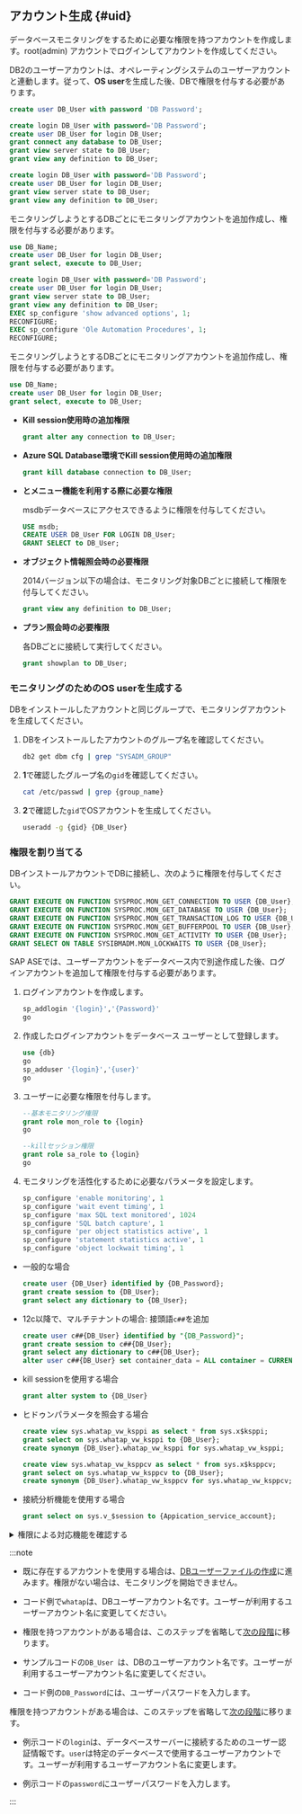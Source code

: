 ## アカウント生成 {#uid}

<Xclude product="db2,sapase">

データベースモニタリングをするために必要な権限を持つアカウントを作成します。root(admin) アカウントでログインしてアカウントを作成してください。

</Xclude>

<InDoc product="db2">

DB2のユーザーアカウントは、オペレーティングシステムのユーザーアカウントと連動します。従って、**OS user**を生成した後、DBで権限を付与する必要があります。

</InDoc>

<InDoc product="altibase">

```sql title="SQL"
create user DB_User with password 'DB Password';
```

</InDoc>

<InDoc product="mssql">

<Tabs groupId='mssql'>
<TabItem value="sqlserver2014over" label="SQL Server 2014+">

```sql
create login DB_User with password='DB Password';
create user DB_User for login DB_User;
grant connect any database to DB_User;
grant view server state to DB_User;
grant view any definition to DB_User;
```

</TabItem>
<TabItem value="sqlserver2012" label="SQL Server 2012 or earlier">

```sql
create login DB_User with password='DB Password';
create user DB_User for login DB_User;
grant view server state to DB_User;
grant view any definition to DB_User;
```

モニタリングしようとするDBごとにモニタリングアカウントを追加作成し、権限を付与する必要があります。

```sql
use DB_Name;
create user DB_User for login DB_User;
grant select, execute to DB_User;
```

</TabItem>
<TabItem value="sqlserver2018" label="SQL Server 2008 or earlier">

```sql
create login DB_User with password='DB Password';
create user DB_User for login DB_User;
grant view server state to DB_User;
grant view any definition to DB_User;
EXEC sp_configure 'show advanced options', 1;
RECONFIGURE;
EXEC sp_configure 'Ole Automation Procedures', 1;
RECONFIGURE;
```

モニタリングしようとするDBごとにモニタリングアカウントを追加作成し、権限を付与する必要があります。

```sql
use DB_Name;
create user DB_User for login DB_User;
grant select, execute to DB_User;
```

</TabItem>
</Tabs>

- **Kill session使用時の追加権限**

  ```sql
  grant alter any connection to DB_User;
  ```

- **Azure SQL Database環境でKill session使用時の追加権限**

  ```sql
  grant kill database connection to DB_User;
  ```

- **<Cmdname sid="side_dbJobInfo" className="uitext" />と<Cmdname sid="side_dbBackupRecoveryHistory" className="uitext" />メニュー機能を利用する際に必要な権限**

  msdbデータベースにアクセスできるように権限を付与してください。

  ```sql
  USE msdb;
  CREATE USER DB_User FOR LOGIN DB_User;
  GRANT SELECT to DB_User;
  ```

- **オブジェクト情報照会時の必要権限**

  2014バージョン以下の場合は、モニタリング対象DBごとに接続して権限を付与してください。

  ```sql
  grant view any definition to DB_User;
  ```

- **プラン照会時の必要権限**

  各DBごとに接続して実行してください。

  ```sql
  grant showplan to DB_User;
  ```

</InDoc>

<InDoc product="db2">

### モニタリングのためのOS userを生成する

DBをインストールしたアカウントと同じグループで、モニタリングアカウントを生成してください。

1. DBをインストールしたアカウントのグループ名を確認してください。

   ```bash
   db2 get dbm cfg | grep "SYSADM_GROUP"
   ```

2. **1**で確認したグループ名の`gid`を確認してください。

   ```bash
   cat /etc/passwd | grep {group_name}
   ```

3. **2**で確認した`gid`でOSアカウントを生成してください。

   ```bash
   useradd -g {gid} {DB_User}
   ```

### 権限を割り当てる

DBインストールアカウントでDBに接続し、次のように権限を付与してください。

```sql title="v11.1 or later"
GRANT EXECUTE ON FUNCTION SYSPROC.MON_GET_CONNECTION TO USER {DB_User};
GRANT EXECUTE ON FUNCTION SYSPROC.MON_GET_DATABASE TO USER {DB_User};
GRANT EXECUTE ON FUNCTION SYSPROC.MON_GET_TRANSACTION_LOG TO USER {DB_User};
GRANT EXECUTE ON FUNCTION SYSPROC.MON_GET_BUFFERPOOL TO USER {DB_User};
GRANT EXECUTE ON FUNCTION SYSPROC.MON_GET_ACTIVITY TO USER {DB_User};
GRANT SELECT ON TABLE SYSIBMADM.MON_LOCKWAITS TO USER {DB_User};
```

</InDoc>

<InDoc product="sapase">

SAP ASEでは、ユーザーアカウントをデータベース内で別途作成した後、ログインアカウントを追加して権限を付与する必要があります。

1. ログインアカウントを作成します。

   ```sql
   sp_addlogin '{login}','{Password}'
   go
   ```

2. 作成したログインアカウントをデータベース ユーザーとして登録します。

   ```sql
   use {db}
   go
   sp_adduser '{login}','{user}'
   go
   ```

3. ユーザーに必要な権限を付与します。

   ```sql
   --基本モニタリング権限
   grant role mon_role to {login}
   go

   --killセッション権限
   grant role sa_role to {login}
   go
   ```

4. モニタリングを活性化するために必要なパラメータを設定します。

   ```sql
   sp_configure 'enable monitoring', 1
   sp_configure 'wait event timing', 1
   sp_configure 'max SQL text monitored', 1024
   sp_configure 'SQL batch capture', 1
   sp_configure 'per object statistics active', 1
   sp_configure 'statement statistics active', 1
   sp_configure 'object lockwait timing', 1
   ```

</InDoc>

<InDoc product="oracle,oracle-pro">

- 一般的な場合

  ```sql title="SQL"
  create user {DB_User} identified by {DB_Password};
  grant create session to {DB_User};
  grant select any dictionary to {DB_User};
  ```

- 12c以降で、マルチテナントの場合: 接頭語`c##`を追加

  ```sql title="SQL"
  create user c##{DB_User} identified by "{DB_Password}";
  grant create session to c##{DB_User};
  grant select any dictionary to c##{DB_User};
  alter user c##{DB_User} set container_data = ALL container = CURRENT;
  ```

- kill sessionを使用する場合

  ```sql title="SQL"
  grant alter system to {DB_User}
  ```

- ヒドゥンパラメータを照会する場合

  ```sql title="SQL"
  create view sys.whatap_vw_ksppi as select * from sys.x$ksppi;
  grant select on sys.whatap_vw_ksppi to {DB_User};  
  create synonym {DB_User}.whatap_vw_ksppi for sys.whatap_vw_ksppi;

  create view sys.whatap_vw_ksppcv as select * from sys.x$ksppcv;
  grant select on sys.whatap_vw_ksppcv to {DB_User};
  create synonym {DB_User}.whatap_vw_ksppcv for sys.whatap_vw_ksppcv;
  ```

<InDoc product="oracle">

- 接続分析機能を使用する場合

  ```sql title="SQL"
  grant select on sys.v_$session to {Appication_service_account};
  ```

</InDoc>

<details>

<summary>権限による対応機能を確認する</summary>

**基本権限**外の権限は、ユーザーの環境によって付与する必要はありません。ただし、一部の機能が動作しないことがあります。

<div className="c5-10-25-25-15-25">

| 権限                                                | command (Single DB)                                                            | command (Multitenant DB)                                                                                                                                                                         | メニューと機能                                                                                                                                                                | 詳細履歴                                     |
| ------------------------------------------------- | ------------------------------------------------------------------------------ | ------------------------------------------------------------------------------------------------------------------------------------------------------------------------------------------------ | ---------------------------------------------------------------------------------------------------------------------------------------------------------------------- | ---------------------------------------- |
| 基本権限                                              | `grant create session to whatap;`                                              | `grant create session to c##whatap;`                                                                                                                                                             | 접속                                                                                                                                                                     | -                                        |
| \^                                                | <code>grant <span class="vslow">select any dictionary</span> to whatap;</code> | <code>grant <span class="vslow">select any dictionary</span> to c##whatap;</code>                                                                                                                | <Cmdname sid="side_dbMonitoring" className="uitext" /> / <Cmdname sid="side_multiInstance" className="uitext" /> / <Cmdname sid="side_dbSqlStat" className="uitext" /> | 個別権限の付与時、次の表の内容を参照                       |
| \^                                                | -                                                                              | `alter user c##whatap set container_data = ALL container = CURRENT;`                                                                                                                             | \^                                                                                                                                                                     | マルチテナントDBを使用する場合(12C以降) pdb照会のための必須権限である |
| <Cmdname sid="session_kill" className="uitext" /> | `grant alter system to whatap;`                                                | `grant alter system to c##whatap;`                                                                                                                                                               | <Cmdname sid="active_sessions" className="uitext" /> &gt; <Cmdname sid="session_kill" className="uitext" />                                                        | -                                        |
| ヒドゥンパラメータの照会                                      | \>                                                                             | `create view sys.whatap_vw_ksppi as select * from sys.x$ksppi;`<br/>`grant select on sys.whatap_vw_ksppi to DB_User;`<br/>`create synonym DB_User.whatap_vw_ksppi for sys.whatap_vw_ksppi;`      | パラメータ照会メニューにヒドゥンパラメータの内容を含む                                                                                                                                            | ヒドゥンパラメータを照会するには、別のビュー/シノニムの生成および権限付与が必要 |
| \^                                                | \>                                                                             | `create view sys.whatap_vw_ksppcv as select * from sys.x$ksppcv;`<br/>`grant select on sys.whatap_vw_ksppcv to DB_User;`<br/>`create synonym DB_User.whatap_vw_ksppcv for sys.whatap_vw_ksppcv;` | \^                                                                                                                                                                     | \^                                       |

</div>

<code><span class="vslow">select any dictionary</span></code>の代わりに、次の権限を個別に付与しても構いません。

<div className="c3-3">

| 権限                                                                        | command (Single DB)                                 | command (Multitenant DB)                                 |
| ------------------------------------------------------------------------- | --------------------------------------------------- | -------------------------------------------------------- |
| <Cmdname sid="active_sessions" /> / <Cmdname sid="lock_tree" /> / メトリクス情報 | `grant select on v_$sqlarea to whatap;`             | `grant select on v_$sqlarea to c##whatap;`               |
| \^                                                                        | `grant select on v_$transaction to whatap;`         | `grant select on v_$transaction to c##whatap;`           |
| \^                                                                        | `grant select on v_$instance to whatap;`            | `grant select on v_$instance to c##whatap;`              |
| \^                                                                        | `grant select on v_$sysstat to whatap;`             | `grant select on v_$sysstat to c##whatap;`               |
| \^                                                                        | `grant select on v_$lock to whatap;`                | `grant select on v_$lock to c##whatap;`                  |
| \^                                                                        | `grant select on v_$sesstat to whatap;`             | `grant select on v_$sesstat to c##whatap;`               |
| \^                                                                        | `grant select on v_$event_name to whatap;`          | `grant select on v_$event_name to c##whatap;`            |
| \^                                                                        | `grant select on v_$session to whatap;`             | `grant select on v_$session to c##whatap;`               |
| \^                                                                        | `grant select on v_$sql to whatap;`                 | `grant select on v_$sql to c##whatap;`                   |
| \^                                                                        | `grant select on v_$process to whatap;`             | `grant select on v_$process to c##whatap;`               |
| \^                                                                        | `grant select on v_$statname to whatap;`            | `grant select on v_$statname to c##whatap;`              |
| \^                                                                        | `grant select on v_$system_event to whatap;`        | `grant select on v_$system_event to c##whatap;`          |
| \^                                                                        | `grant select on v_$osstat to whatap;`              | `grant select on v_$osstat to c##whatap;`                |
| \^                                                                        | `grant select on v_$px_session to whatap;`          | `grant select on v_$px_session to c##whatap;`            |
| \^                                                                        | `grant select on v_$sga to whatap;`                 | `grant select on v_$sga to c##whatap;`                   |
| \^                                                                        | -                                                   | `grant select on v_$con_sysstat to c##whatap;`           |
| パラメータ情報                                                                   | `grant select on v_$parameter to whatap;`           | `grant select on v_$parameter to c##whatap;`             |
| Wait情報/Event情報                                                            | `grant select on v_$event_name to whatap;`          | `grant select on v_$event_name to c##whatap;`            |
| \^                                                                        | `grant select on v_$system_event to whatap`         | `grant select on v_$con_system_event to c##whatap;`      |
| \^                                                                        | `grant select on v_$system_wait_class to whatap;`   | `grant select on v_$system_wait_class to c##whatap;`     |
| \^                                                                        | -                                                   | `grant select on v_$con_system_wait_class to c##whatap;` |
| Tablespace情報                                                              | `grant select on dba_data_files to whatap;`         | `grant select on cdb_data_files to c##whatap;`           |
| \^                                                                        | `grant select on dba_free_space to whatap;`         | `grant select on cdb_free_space to c##whatap;`           |
| \^                                                                        | `grant select on dba_temp_files to whatap;`         | `grant select on v_$sort_segment to c##whatap;`          |
| \^                                                                        | `grant select on v_$temp_extent_pool to whatap;`    | `grant select on v_$tempfile to c##whatap;`              |
| \^                                                                        | `grant select on v_$containers to whatap;` (12c 이상) | `grant select on v_$containers to c##whatap;`            |

</div>

</details>

</InDoc>

:::note

<Xclude product="postgresql,mysql,altibase,mssql,db2,sapase">

- 既に存在するアカウントを使用する場合は、[DBユーザーファイルの作成](#create-db-user)に進みます。権限がない場合は、モニタリングを開始できません。

- コード例で`whatap`は、DBユーザーアカウント名です。ユーザーが利用するユーザーアカウント名に変更してください。

</Xclude>

<InDoc product="postgresql,mysql,altibase,mssql,db2">

- 権限を持つアカウントがある場合は、このステップを省略して[次の段階](#check-accesskey)に移ります。

- サンプルコードの`DB_User `は、DBのユーザーアカウント名です。ユーザーが利用するユーザーアカウント名に変更してください。

</InDoc>

<Xclude product="sapase">

- コード例の`DB_Password`には、ユーザーパスワードを入力します。

</Xclude>

<InDoc product="sapase">

権限を持つアカウントがある場合は、このステップを省略して[次の段階](#check-accesskey)に移ります。

- 例示コードの`login`は、データベースサーバーに接続するためのユーザー認証情報です。`user`は特定のデータベースで使用するユーザーアカウントです。ユーザーが利用するユーザーアカウント名に変更します。

- 例示コードの`password`にユーザーパスワードを入力します。

</InDoc>

:::
